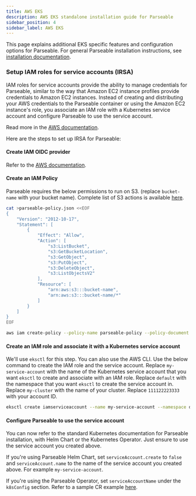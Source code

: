 ```yaml
---
title: AWS EKS
description: AWS EKS standalone installation guide for Parseable
sidebar_position: 4
sidebar_label: AWS EKS
---
```


This page explains additional EKS specific features and configuration options for Parseable. For general Parseable installation instructions, see [installation documentation](/docs/installation).

### Setup IAM roles for service accounts (IRSA)

IAM roles for service accounts provide the ability to manage credentials for Parseable, similar to the way that Amazon EC2 instance profiles provide credentials to Amazon EC2 instances. Instead of creating and distributing your AWS credentials to the Parseable container or using the Amazon EC2 instance's role, you associate an IAM role with a Kubernetes service account and configure Parseable to use the service account.

Read more in the [AWS documentation](https://docs.aws.amazon.com/eks/latest/userguide/iam-roles-for-service-accounts.html).

Here are the steps to set up IRSA for Parseable:

#### Create IAM OIDC provider

Refer to the [AWS documentation](https://docs.aws.amazon.com/eks/latest/userguide/enable-iam-roles-for-service-accounts.html).

#### Create an IAM Policy

Parseable requires the below permissions to run on S3. (replace `bucket-name` with your bucket name). Complete list of S3 actions is available [here](https://docs.aws.amazon.com/AmazonS3/latest/userguide/s3-actions.html).

```bash
cat >parseable-policy.json <<EOF
{
    "Version": "2012-10-17",
    "Statement": [
        {
            "Effect": "Allow",
            "Action": [
                "s3:ListBucket",
                "s3:GetBucketLocation",
                "s3:GetObject",
                "s3:PutObject",
                "s3:DeleteObject",
                "s3:ListObjectsV2"
            ],
            "Resource": [
                "arn:aws:s3:::bucket-name",
                "arn:aws:s3:::bucket-name/*"
            ]
        }
    ]
}
EOF
```

```bash
aws iam create-policy --policy-name parseable-policy --policy-document file://parseable-policy.json
```

#### Create an IAM role and associate it with a Kubernetes service account

We'll use `eksctl` for this step. You can also use the AWS CLI. Use the below command to create the IAM role and the service account. Replace `my-service-account` with the name of the Kubernetes service account that you want `eksctl` to create and associate with an IAM role. Replace `default` with the namespace that you want `eksctl` to create the service account in. Replace `my-cluster` with the name of your cluster. Replace `111122223333` with your account ID.

```bash
eksctl create iamserviceaccount --name my-service-account --namespace default --cluster my-cluster --role-name "parseable-role" --attach-policy-arn arn:aws:iam::111122223333:policy/parseable-policy --approve
```

#### Configure Parseable to use the service account

You can now refer to the standard Kubernetes documentation for Parseable installation, with Helm Chart or the Kubernetes Operator. Just ensure to use the service account you created above.

If you're using Parseable Helm Chart, set `serviceAccount.create` to `false` and `serviceAccount.name` to the name of the service account you created above. For example `my-service-account`.

If you're using the Parseable Operator, set `serviceAccountName` under the `k8sConfig` section. Refer to a sample CR example [here](https://github.com/parseablehq/operator/blob/main/config/samples/parseable-persistent.yaml).
